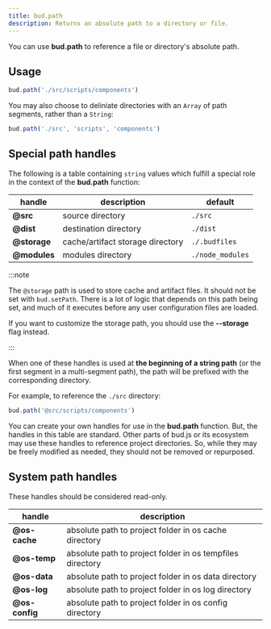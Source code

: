 ```yaml
---
title: bud.path
description: Returns an absolute path to a directory or file.
---
```


You can use **bud.path** to reference a file or directory's absolute path.

## Usage

```ts
bud.path('./src/scripts/components')
```

You may also choose to deliniate directories with an `Array` of path segments, rather than a `String`:

```ts
bud.path('./src', 'scripts', 'components')
```

## Special path handles

The following is a table containing `string` values which fulfill a special role in the context of the **bud.path** function:

| handle       | description                      | default          |
| ------------ | -------------------------------- | ---------------- |
| **@src**     | source directory                 | `./src`          |
| **@dist**    | destination directory            | `./dist`         |
| **@storage** | cache/artifact storage directory | `./.budfiles`    |
| **@modules** | modules directory                | `./node_modules` |

:::note

The `@storage` path is used to store cache and artifact files. It should not be set with `bud.setPath`. There is a lot of logic
that depends on this path being set, and much of it executes before any user configuration files are loaded.

If you want to customize the storage path, you should use the **--storage** flag instead.

:::

When one of these handles is used at **the beginning of a string path** (or the first segment in a multi-segment path), the path will be
prefixed with the corresponding directory.

For example, to reference the `./src` directory:

```ts
bud.path('@src/scripts/components')
```

You can create your own handles for use in the **bud.path** function. But, the handles in this table are standard.
Other parts of bud.js or its ecosystem may use these handles to reference project directories. So, while they may be freely modified as needed, they should not be removed or repurposed.

## System path handles

These handles should be considered read-only.

| handle         | description                                               |
| -------------- | --------------------------------------------------------- |
| **@os-cache**  | absolute path to project folder in os cache directory     |
| **@os-temp**   | absolute path to project folder in os tempfiles directory |
| **@os-data**   | absolute path to project folder in os data directory      |
| **@os-log**    | absolute path to project folder in os log directory       |
| **@os-config** | absolute path to project folder in os config directory    |
